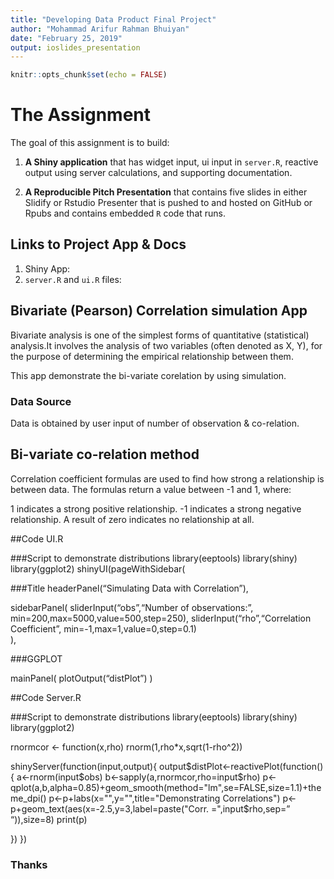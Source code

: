 ---
title: "Developing Data Product Final Project"
author: "Mohammad Arifur Rahman Bhuiyan"
date: "February 25, 2019"
output: ioslides_presentation
---

```{r setup, include=FALSE}
knitr::opts_chunk$set(echo = FALSE)
```

# The Assignment 

The goal of this assignment is to build:

1. __A Shiny application__ that has widget input, ui input in `server.R`, reactive output using server calculations, and supporting documentation.

2. __A Reproducible Pitch Presentation__ that contains five slides in either Slidify or Rstudio Presenter that is pushed to and hosted on GitHub or Rpubs and contains embedded `R` code that runs. 

## Links to Project App & Docs

1. Shiny App: 
2. `server.R` and `ui.R` files: 

## Bivariate (Pearson) Correlation simulation App

Bivariate analysis is one of the simplest forms of quantitative (statistical) analysis.It involves the analysis of two variables (often denoted as X, Y), for the purpose of determining the empirical relationship between them.

This app demonstrate the bi-variate corelation by using simulation.

### Data Source

Data is obtained by user input of number of observation & co-relation.

## Bi-variate co-relation method

Correlation coefficient formulas are used to find how strong a relationship is between data. The formulas return a value between -1 and 1, where:

1 indicates a strong positive relationship.
-1 indicates a strong negative relationship.
A result of zero indicates no relationship at all.

##Code UI.R

###Script to demonstrate distributions
library(eeptools)
library(shiny)
library(ggplot2)
shinyUI(pageWithSidebar(
  
  ###Title
  headerPanel("Simulating Data with Correlation"),
  
  sidebarPanel(
    sliderInput("obs","Number of observations:",
                min=200,max=5000,value=500,step=250),
    sliderInput("rho","Correlation Coefficient",
                min=-1,max=1,value=0,step=0.1)    
  ),
  
  ###GGPLOT
  
  mainPanel(
    plotOutput("distPlot")
  )
  



##Code Server.R

###Script to demonstrate distributions
library(eeptools)
library(shiny)
library(ggplot2)


rnormcor <- function(x,rho) rnorm(1,rho*x,sqrt(1-rho^2))

shinyServer(function(input,output){
  output$distPlot<-reactivePlot(function(){
    a<-rnorm(input$obs)
    b<-sapply(a,rnormcor,rho=input$rho)
    p<-qplot(a,b,alpha=0.85)+geom_smooth(method="lm",se=FALSE,size=1.1)+theme_dpi()
    p<-p+labs(x="",y="",title="Demonstrating Correlations")
    p<-p+geom_text(aes(x=-2.5,y=3,label=paste("Corr. =",input$rho,sep=" ")),size=8)
    print(p)
    
  })
})

  

### Thanks
